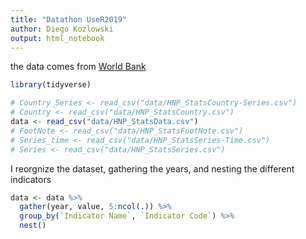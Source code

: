 ```yaml
---
title: "Datathon UseR2019"
author: Diego Kozlowski
output: html_notebook
---
```



the data comes from [World Bank](https://datacatalog.worldbank.org/dataset/health-nutrition-and-population-statistics)

```r
library(tidyverse)
```

```r
# Country_Series <- read_csv("data/HNP_StatsCountry-Series.csv")
# Country <- read_csv("data/HNP_StatsCountry.csv")
data <- read_csv("data/HNP_StatsData.csv")
# FootNote <- read_csv("data/HNP_StatsFootNote.csv")
# Series_time <- read_csv("data/HNP_StatsSeries-Time.csv")
# Series <- read_csv("data/HNP_StatsSeries.csv")
```
I reorgnize the dataset, gathering the years, and nesting the different indicators

```r
data <- data %>% 
  gather(year, value, 5:ncol(.)) %>% 
  group_by(`Indicator Name`, `Indicator Code`) %>% 
  nest()
```

